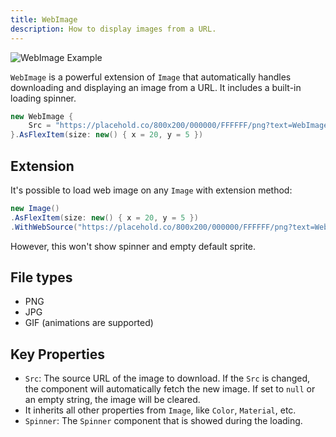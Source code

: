 ```yaml
---
title: WebImage
description: How to display images from a URL.
---
```


![WebImage Example](/assets/webimage.png)

`WebImage` is a powerful extension of `Image` that automatically handles downloading and displaying an image from a URL. It includes a built-in loading spinner.

```csharp
new WebImage {
    Src = "https://placehold.co/800x200/000000/FFFFFF/png?text=WebImage+Example"
}.AsFlexItem(size: new() { x = 20, y = 5 })
```

## Extension

It's possible to load web image on any `Image` with extension method:

```csharp
new Image()
.AsFlexItem(size: new() { x = 20, y = 5 })
.WithWebSource("https://placehold.co/800x200/000000/FFFFFF/png?text=WebImage+Example")
```
However, this won't show spinner and empty default sprite.

## File types

- PNG
- JPG
- GIF (animations are supported)

## Key Properties
- `Src`: The source URL of the image to download. If the `Src` is changed, the component will automatically fetch the new image. If set to `null` or an empty string, the image will be cleared.
- It inherits all other properties from `Image`, like `Color`, `Material`, etc.
- `Spinner`: The `Spinner` component that is showed during the loading. 